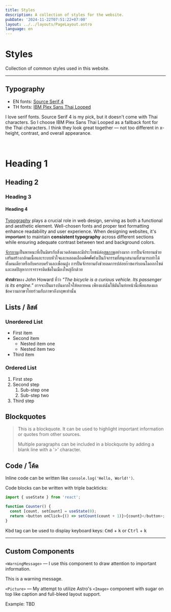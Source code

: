 ```yaml
---
title: Styles
description: A collection of styles for the website.
pubDate: '2024-11-22T07:51:22+07:00'
layout: ../../layouts/PageLayout.astro
language: en
---
```



# Styles

Collection of common styles used in this website.

---

## Typography

- EN fonts: [Source Serif 4](https://fonts.google.com/specimen/Source+Serif+4)
- TH fonts: [IBM Plex Sans Thai Looped](https://fonts.google.com/specimen/IBM+Plex+Sans+Thai+Looped)

I love serif fonts. Source Serif 4 is my pick, but it doesn't come with Thai characters.
So I choose IBM Plex Sans Thai Looped as a fallback font for the Thai characters.
I think they look great together &mdash; not too different in x-height, contrast, and overall appearance.

<div class="my-8">&nbsp;</div>

# Heading 1

## Heading 2

### Heading 3

#### Heading 4


<a href="https://en.wikipedia.org/wiki/Typography" target="_blank">Typography</a> plays a crucial role in web design, serving as both a functional and aesthetic element. Well-chosen fonts and proper text formatting enhance readability and user experience. When designing websites, it's ~~important~~ to maintain **consistent typography** across different sections while ensuring adequate contrast between text and background colors.

[จักรยาน](https://th.wikipedia.org/wiki/จักรยาน)เป็นพาหนะที่เป็นมิตรกับสิ่งแวดล้อมและมีประโยชน์ต่อ[สุขภาพ](https://www.who.int/thailand)อย่างมาก การปั่นจักรยานช่วยเสริมสร้างกล้ามเนื้อและระบบหัวใจและหลอดเลือด~~อีกทั้ง~~ยังเป็นกิจกรรมที่สนุกสนานที่สามารถทำได้ทั้งคนเดียวหรือกับครอบครัวและเพื่อนฝูง การปั่นจักรยานยังช่วยลดการปล่อยก๊าซคาร์บอนไดออกไซด์และลดปัญหาการจราจรติดขัดในเมืองใหญ่อีกด้วย

**คำกล่าว**ของ John Howard ที่ว่า *"The bicycle is a curious vehicle. Its passenger is its engine."*
อาจจะเป็นแรงบันดาลใจให้หลายคน เพียงแต่ฉันใช้มันในย่อหน้านี้เพื่อแสดงผลข้อความภาษาไทยร่วมกับภาษาอังกฤษเท่านั้น


## Lists / ลิสต์

### Unordered List
- First item
- Second item
  - Nested item one
  - Nested item two
- Third item

### Ordered List
1. First step
2. Second step
   1. Sub-step one
   2. Sub-step two
3. Third step

## Blockquotes

> This is a blockquote. It can be used to highlight important information or quotes from other sources.
>
> Multiple paragraphs can be included in a blockquote by adding a blank line with a '>' character.

## Code / โค้ด

Inline code can be written like `console.log('Hello, World!')`.

Code blocks can be written with triple backticks:

```typescript
import { useState } from 'react';

function Counter() {
  const [count, setCount] = useState(0);
  return <button onClick={() => setCount(count + 1)}>{count}</button>;
}
```

Kbd tag can be used to display keyboard keys: <kbd>Cmd</kbd> + <kbd>k</kbd> or <kbd>Ctrl</kbd> + <kbd>k</kbd>

---

## Custom Components

`<WarningMessage>` &mdash; I use this component to draw attention to important information.

<WarningMessage title="Warning">
  This is a warning message.
</WarningMessage>

`<Picture>` &mdash; My attempt to utilize Astro's `<Image>` component with sugar on top like caption and full-bleed layout support.

Example: TBD
